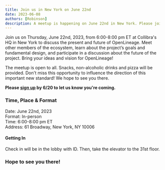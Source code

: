 ```yaml
---
title: Join us in New York on June 22nd
date: 2023-06-08
authors: [Robinson]
description: A meetup is happening on June 22nd in New York. Please join us!
---
```


Join us on Thursday, June 22nd, 2023, from 6:00-8:00 pm ET at Collibra's HQ in 
New York to discuss the present and future of OpenLineage. Meet other members of 
the ecosystem, learn about the project’s goals and fundamental design, and 
participate in a discussion about the future of the project. Bring your ideas 
and vision for OpenLineage!

<!--truncate-->

The meetup is open to all. Snacks, non-alcoholic drinks and pizza will be 
provided. Don't miss this opportunity to influence the direction of this 
important new standard! We hope to see you there. 

**Please [sign up](https://www.meetup.com/data-lineage-meetup/events/294065396/) 
by 6/20 to let us know you're coming.**

### Time, Place & Format

Date: June 22nd, 2023  
Format: In-person  
Time: 6:00-8:00 pm ET  
Address: 61 Broadway, New York, NY 10006

#### Getting In 
Check in will be in the lobby with ID. Then, take the elevator to the 31st floor.

### Hope to see you there!